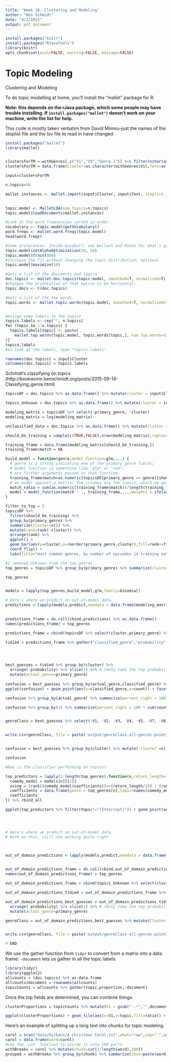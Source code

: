 ```yaml
---
title: 'Week 10: Clustering and Modeling'
author: "Ben Schmidt"
date: "4/2/2015"
output: pdf_document
---
```



``` r
install.packages("knitr")
install.packages("RJavaTools")
library(knitr)
opts_chunk$set(eval=FALSE, warning=FALSE, message=FALSE)

```

# Topic Modeling


Clustering and Modeling

To do topic modelling at home, you'll install the "mallet" package for R.

**Note: this depends on the rJava package, which some people may have trouble installing. If `install.packages("mallet")` doesn't work on your machine, write the list for help.**

This code is mostly taken verbatim from David Mimno--just the names of the stoplist file and the tsv file to read in have changed.

``` r
install.packages("mallet")
library(mallet)


clustersForTM = withGenres[,c("V1","V9","Genre.1")] %>% filter(nchar(as.character(V9), allowNA=TRUE) > 50) #Get the Cluster Number and text column from Cluster frame
clustersForTM = data.frame(Cluster=as.character(withGenres$V1),Text=as.character(withGenres$V9),Genre=as.character(withGenres$Genre.1),stringsAsFactors = F)

input=clustersForTM

n.topics=50

mallet.instances <- mallet.import(input$Cluster, input$Text, stoplist.file="data/stopwords.txt", token.regexp = "\\w+",preserve.case=F)
                                 

topic.model <- MalletLDA(num.topics=n.topics)
topic.model$loadDocuments(mallet.instances)

#Look at the word frequencies sorted in order.
vocabulary <- topic.model$getVocabulary()
word.freqs <- mallet.word.freqs(topic.model)
head(word.freqs)

#Some preferences. Inside baseball: see Wallach and Mimno for what's going on.
topic.model$setAlphaOptimization(20, 50)
topic.model$train(300)
#Increase the fit without changing the topic distribution; optional
topic.model$maximize(10)

#Gets a list of the documents and topics
doc.topics <- mallet.doc.topics(topic.model, smoothed=T, normalized=T)
#Changes the orientation of that matrix to be horizontal:
topic.docs <- t(doc.topics)

#Gets a list of the top words.
topic.words <- mallet.topic.words(topic.model, smoothed=T, normalized=T)


#Assign some labels to the topics
topics.labels <- rep("", n.topics)
for (topic in 1:n.topics) {
  topics.labels[topic] <- paste(
    mallet.top.words(topic.model, topic.words[topic,], num.top.words=5)$words, collapse=" "
)}
topics.labels
#to look at the labels, type "topics.labels"

rownames(doc.topics) = input$Cluster
colnames(doc.topics) = topics.labels
```

Schmidt's classifying on topics (http://bookworm.benschmidt.org/posts/2015-09-14-Classifying_genre.html)

```r

topicsDF = doc.topics %>% as.data.frame() %>% mutate(cluster = input$Cluster, primary_genre = input$Genre) %>% filter(primary_genre!="Unknown")

topics_Unknown = doc.topics %>% as.data.frame() %>% mutate(cluster = input$Cluster, primary_genre = input$Genre) %>% filter(primary_genre =="Unknown")

modeling_matrix = topicsDF %>% select(-primary_genre, -cluster)
modeling_matrix = log(modeling_matrix)

unclassified_data = doc.topics %>% as.data.frame() %>% mutate(cluster = input$Cluster, primary_genre = input$Genre) %>% filter(primary_genre=="Unknown") %>% select(-primary_genre,-cluster) %>% log

should_be_training = sample(c(TRUE,FALSE),nrow(modeling_matrix),replace=T,prob = c(.75,.25))

training_frame = data.frame(modeling_matrix[should_be_training,])
training_frame$match = NA

build_model = function(genre,model_function=glm,...) {
  # genre is a string indicating one of the primary_genre fields;
  # model function is something like "glm" or "svm";
  # are further arguments passed to that function.
  training_frame$match=as.numeric(topicsDF$primary_genre == genre)[should_be_training]
  # we model against a matrix: the columns are the topics, which we get by dropping out the other four elements
  match_ratio = sum(as.numeric(training_frame$match))/length(training_frame$match)
  model = model_function(match ~ ., training_frame,...,weights = ifelse(match,1/match_ratio,1/(1-match_ratio)))
}

filter_to_top = 5
topicsDF %>% 
  filter(should_be_training) %>% 
  group_by(primary_genre) %>% 
  summarize(cluster=n()) %>% 
  mutate(rank=rank(-cluster)) %>% 
  arrange(rank) %>% 
  ggplot() + 
  geom_bar(aes(y=cluster,x=reorder(primary_genre,cluster),fill=rank<=filter_to_top),stat="identity") + 
  coord_flip() + 
  labs(title="most common genres, by number of episodes in training set")

#I removed Unknown from the top genres
top_genres = topicsDF %>% group_by(primary_genre) %>% summarize(cluster=n()) %>% mutate(rank=rank(-cluster)) %>% arrange(rank) %>% slice(1:filter_to_top) %>% select(primary_genre) %>% unlist

top_genres


models = lapply(top_genres,build_model,glm,family=binomial)

# Here's where we predict on out-of-model data.
predictions = lapply(models,predict,newdata = data.frame(modeling_matrix[!should_be_training,]),type="response")

  
predictions_frame = do.call(cbind,predictions) %>% as.data.frame()
names(predictions_frame) = top_genres

predictions_frame = cbind(topicsDF %>% select(cluster,primary_genre) %>% filter(!should_be_training),predictions_frame)

tidied = predictions_frame %>% gather("classified_genre","probability",-primary_genre,-cluster)




best_guesses = tidied %>% group_by(cluster) %>% 
  arrange(-probability) %>% slice(1) %>% # (Only take the top probability for each episode)
  mutate(actual_genre=primary_genre)
 
confusion = best_guesses %>% group_by(actual_genre,classified_genre) %>% summarize(`count`=n())
ggplot(confusion) + geom_point(aes(y=classified_genre,x=count)) + facet_wrap(~actual_genre)

confusion %>% group_by(actual_genre) %>% summarize(percent_right = 100 * sum(count[actual_genre==classified_genre])/sum(count)) %>% arrange(-percent_right)

confusion %>% group_by(1) %>% summarize(percent_right = 100 * sum(count[actual_genre==classified_genre])/sum(count)) %>% arrange(-percent_right)


genreClass = best_guesses %>% select(-V1, -V2, -V3, -V4, -V5, -V7, -V8, -Cluster.Number, -Genre.1) 


write.csv(genreClass, file = paste('output/genreClass-all-genres-point1five-threshhold-1000seed.csv',sep=""))


confusion = best_guesses %>% group_by(cluster) %>% mutate(`cluster`=n()) %>% filter(actual_genre!=classified_genre) %>% group_by(cluster,actual_genre,classified_genre) %>% summarize(n_misclassified=n(),`cluster`=`cluster`[1]) %>% ungroup %>% arrange(-n_misclassified)

confusion

#How is the classifier performing on topics?

top_predictors = lapply(1:length(top_genres),function(n,return_length=15) {
  comedy_model = models[n][[1]]
  using = (rank((comedy_model$coefficients))<=(return_length/2)) | (rank(-comedy_model$coefficients)<=(return_length/2))
  coefficients = data.frame(genre = top_genres[n],topic=names(comedy_model$coefficients[using]) %>% gsub("modeling_matrix","",.),strength = comedy_model$coefficients[using],row.names = NULL)
  coefficients
}) %>% rbind_all

ggplot(top_predictors %>% filter(topic!="(Intercept)")) + geom_point(aes(x=strength,y=topic,color=strength>0)) + facet_wrap(~genre,scales="free",ncol=3)




# Here's where we predict on out-of-model data.
# Work on this, still nto working quite right



out_of_domain_predictions = lapply(models,predict,newdata = data.frame(unclassified_data),type="response")

  
out_of_domain_predictions_frame = do.call(cbind,out_of_domain_predictions) %>% as.data.frame()
names(out_of_domain_predictions_frame) = top_genres

out_of_domain_predictions_frame = cbind(topics_Unknown %>% select(cluster,primary_genre),out_of_domain_predictions_frame)

out_of_domain_predictions_tidied = out_of_domain_predictions_frame %>% gather("classified_genre","probability",-primary_genre,-cluster)

out_of_domain_predictions_best_guesses = out_of_domain_predictions_tidied %>% group_by(cluster) %>% 
  arrange(-probability) %>% slice(1) %>% # (Only take the top probability for each episode)
  mutate(actual_genre=primary_genre)

genreClass = out_of_domain_predictions_best_guesses %>% mutate(Cluster = cluster) %>% left_join(clustersForTM) %>% select(-V1, -V2, -V3, -V4, -V5, -V7, -V8, -Cluster.Number, -Genre.1)


write.csv(genreClass, file = paste('output/genreClass-all-genres-point1five-threshhold-1000seed.csv',sep=""))

# END


```

We use the gather function from `tidyr` to convert from a matrix into a data frame: `-document` lets us gather in all the topic labels.

```r
library(tidyr)
library(ggplot2)
allcounts = (doc.topics) %>% as.data.frame
allcounts$document = rownames(allcounts)
topicCounts = allcounts %>% gather(topic,proportion,-document)
```

Once the top fields are determined, you can combine things.

```r
clusterProportions = topicCounts %>% mutate(V1 = gsub("-.*","",document)) %>% group_by(V1,topic) %>% summarize(ratio = mean(proportion))

ggplot(clusterProportions) + geom_tile(aes(x=V1,y=topic,fill=ratio)) + theme(axis.text = element_text(size = rel(1.3)))
```

Here's an example of splitting up a long text into chunks for topic modeling.

``` r
carol = scan("data/Dickens/A Christmas Carol.txt",what="raw",sep=" ",quote="",comment.char="")
carol = data.frame(word=carol)
#Use the `cut` function to divide it into 100 parts
withBreaks = carol %>% mutate(chunk=cut(1:length(word),100))
grouped = withBreaks %>% group_by(chunk) %>% summarize(text=paste(word,collapse=" "))

```